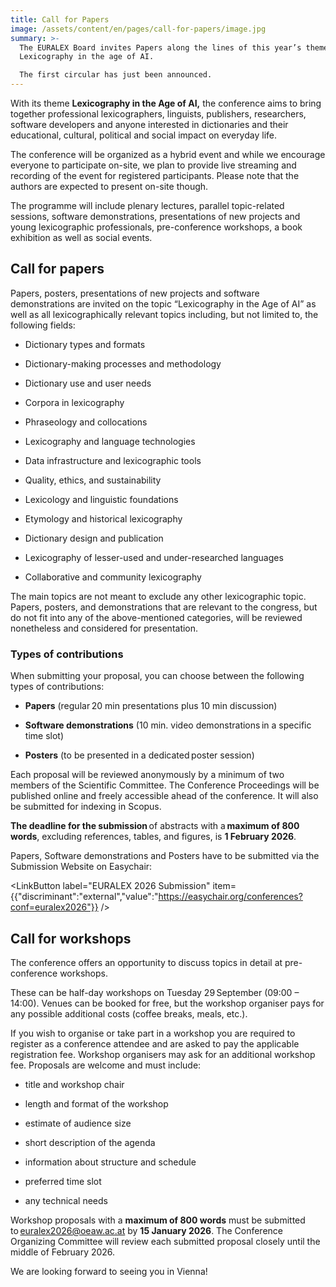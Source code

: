 ```yaml
---
title: Call for Papers
image: /assets/content/en/pages/call-for-papers/image.jpg
summary: >-
  The EURALEX Board invites Papers along the lines of this year’s theme
  Lexicography in the age of AI.

  The first circular has just been announced.
---
```

With its theme **Lexicography in the Age of AI,** the conference aims to bring together professional lexicographers, linguists, publishers, researchers, software developers and anyone interested in dictionaries and their educational, cultural, political and social impact on everyday life. 

The conference will be organized as a hybrid event and while we encourage everyone to participate on-site, we plan to provide live streaming and recording of the event for registered participants. Please note that the authors are expected to present on-site though. 

The programme will include plenary lectures, parallel topic-related sessions, software demonstrations, presentations of new projects and young lexicographic professionals, pre-conference workshops, a book exhibition as well as social events. 

## Call for papers

Papers, posters, presentations of new projects and software demonstrations are invited on the topic “Lexicography in the Age of AI” as well as all lexicographically relevant topics including, but not limited to, the following fields: 

* Dictionary types and formats 

- Dictionary-making processes and methodology 

* Dictionary use and user needs  

- Corpora in lexicography  

* Phraseology and collocations  

- Lexicography and language technologies  

* Data infrastructure and lexicographic tools  

- Quality, ethics, and sustainability  

* Lexicology and linguistic foundations  

- Etymology and historical lexicography  

* Dictionary design and publication  

- Lexicography of lesser-used and under-researched languages  

* Collaborative and community lexicography 

The main topics are not meant to exclude any other lexicographic topic. Papers, posters, and demonstrations that are relevant to the congress, but do not fit into any of the above-mentioned categories, will be reviewed nonetheless and considered for presentation.  

### Types of contributions

When submitting your proposal, you can choose between the following types of contributions: 

* **Papers** (regular 20 min presentations plus 10 min discussion) 

- **Software demonstrations** (10 min. video demonstrations in a specific time slot) 

* **Posters** (to be presented in a dedicated poster session) 

Each proposal will be reviewed anonymously by a minimum of two members of the Scientific Committee. The Conference Proceedings will be published online and freely accessible ahead of the conference. It will also be submitted for indexing in Scopus. 

**The deadline for the submission** of abstracts with a **maximum of 800 words**, excluding references, tables, and figures, is **1 February 2026**.

Papers, Software demonstrations and Posters have to be submitted via the Submission Website on Easychair:

<LinkButton label="EURALEX 2026 Submission" item={{"discriminant":"external","value":"https://easychair.org/conferences?conf=euralex2026"}} />

## Call for workshops

The conference offers an opportunity to discuss topics in detail at pre-conference workshops. 

These can be half-day workshops on Tuesday 29 September (09:00 – 14:00). Venues can be booked for free, but the workshop organiser pays for any possible additional costs (coffee breaks, meals, etc.). 

If you wish to organise or take part in a workshop you are required to register as a conference attendee and are asked to pay the applicable registration fee. Workshop organisers may ask for an additional workshop fee. Proposals are welcome and must include: 

* title and workshop chair 

- length and format of the workshop 

* estimate of audience size 

- short description of the agenda 

* information about structure and schedule 

- preferred time slot 

* any technical needs 

Workshop proposals with a **maximum of 800 words** must be submitted to [euralex2026@oeaw.ac.at](mailto:euralex2026@oeaw.ac.at) by **15 January 2026**. The Conference Organizing Committee will review each submitted proposal closely until the middle of February 2026. 

We are looking forward to seeing you in Vienna! 
